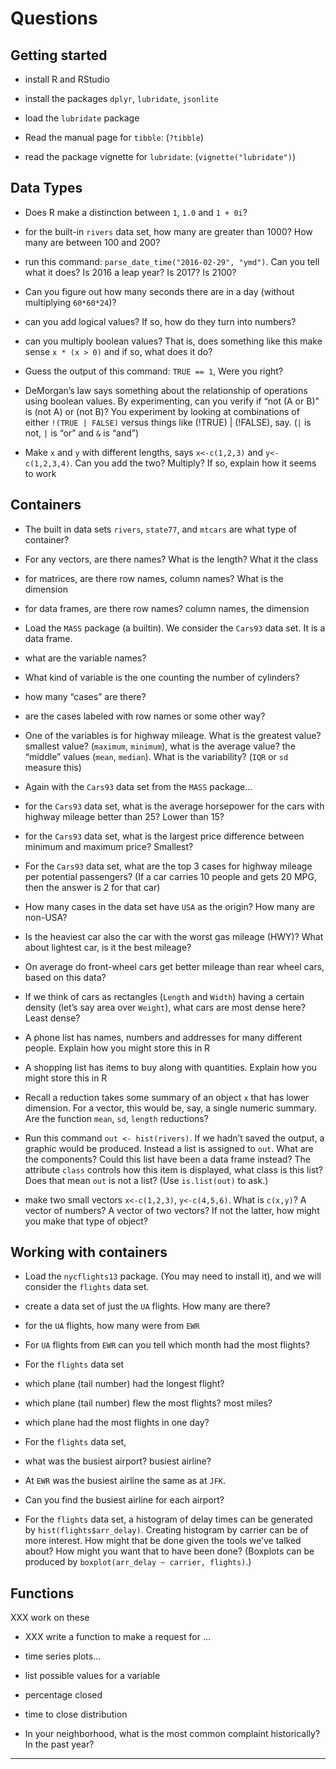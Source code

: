 # Questions

## Getting started

* install R and RStudio

* install the packages `dplyr`, `lubridate`, `jsonlite`

* load the `lubridate` package

* Read the manual page for `tibble`: (`?tibble`)

* read the package vignette for `lubridate`: (`vignette("lubridate")`)


## Data Types

* Does R make a distinction between `1`, `1.0` and `1 + 0i`?


* for the built-in `rivers` data set, how many are greater than 1000? How many are between 100 and 200?


* run this command: `parse_date_time("2016-02-29", "ymd")`. Can you tell what it does? Is 2016 a leap year? Is 2017? Is 2100?

* Can you figure out how many seconds there are in a day (without multiplying `60*60*24`)?



* can you add logical values? If so, how do they turn into numbers?

* can you multiply boolean values? That is, does something like this make sense `x * (x > 0)` and if so, what does it do?

* Guess the output of this command: `TRUE == 1`, Were you right?

* DeMorgan's law says something about the relationship of operations
  using boolean values. By experimenting, can you verify if "not (A or
  B)" is (not A) or (not B)? You experiment by looking at combinations
  of either `!(TRUE | FALSE)` versus things like (!TRUE) | (!FALSE),
  say. (`|` is not, `|` is "or" and `&` is "and")

* Make `x` and `y` with different lengths, says `x<-c(1,2,3)` and `y<-c(1,2,3,4)`. Can you add the two? Multiply? If so, explain how it seems to work


## Containers

* The built in data sets `rivers`, `state77`, and `mtcars` are what type of container?

- For any vectors, are there names? What is the length? What it the class

- for matrices, are there row names, column names? What is the dimension

- for data frames, are there row names? column names, the dimension

* Load the `MASS` package (a builtin). We consider the `Cars93` data set. It is a data frame.

- what are the variable names?

- What kind of variable is the one counting the number of cylinders?

- how many "cases" are there?

- are the cases labeled with row names or some other way?

- One of the variables is for highway mileage. What is the greatest value? smallest value? (`maximum`, `minimum`), what is the average value? the "middle" values (`mean`, `median`). What is the variability? (`IQR` or `sd` measure this)


* Again with the `Cars93` data set from the `MASS` package...

- for the `Cars93` data set, what is the average horsepower for the cars with highway mileage better than 25? Lower than 15?

- for the `Cars93` data set, what is the largest price difference between minimum and maximum price? Smallest?

- For the `Cars93` data set, what are the top 3 cases for highway mileage per potential passengers? (If a car carries 10 people and gets 20 MPG, then the answer is 2 for that car)

- How many cases in the data set have `USA` as the origin? How many are non-USA?

- Is the heaviest car also the car with the worst gas mileage (HWY)? What about lightest car, is it the best mileage?

- On average do front-wheel cars get better mileage than rear wheel cars, based on this data?

- If we think of cars as rectangles (`Length` and `Width`) having a certain density (let's say area over `Weight`), what cars are most dense here? Least dense?


* A phone list has names, numbers and addresses for many different people. Explain how you might store this in R

* A shopping list has items to buy along with quantities. Explain how you might store this in R

* Recall a reduction takes some summary of an object `x` that has lower dimension. For a vector, this would be, say, a single numeric summary. Are the function `mean`, `sd`, `length` reductions?


* Run this command `out <- hist(rivers)`. If we hadn't saved the output, a graphic would be produced. Instead a list is assigned to `out`. What are the components? Could this list have been a data frame instead? The attribute `class` controls how this item is displayed, what class is this list? Does that mean `out` is not a list? (Use `is.list(out)` to ask.)

* make two small vectors `x<-c(1,2,3)`, `y<-c(4,5,6)`. What is `c(x,y)`? A vector of numbers? A vector of two vectors? If not the latter, how might you make that type of object?


## Working with containers


* Load the `nycflights13` package. (You may need to install it), and we will consider the `flights` data set.

- create a data set of just the `UA` flights. How many are there?
- for the `UA` flights, how many were from `EWR`
- For `UA` flights from `EWR` can you tell which month had the most flights?

* For the `flights` data set

- which plane (tail number) had the longest flight?
- which plane (tail number) flew the most flights? most miles?
- which plane had the most flights in one day?

* For the `flights` data set, 

- what was the busiest airport? busiest airline?
- At `EWR` was the busiest airline the same as at `JFK`.
- Can you find the busiest airline for each airport?

* For the `flights` data set, a histogram of delay times can be generated by `hist(flights$arr_delay)`. Creating histogram by carrier can be of more interest. How might that be done given the tools we've talked about? How might you want that to have been done? (Boxplots can be produced by `boxplot(arr_delay ~ carrier, flights)`.)

## Functions



XXX work on these

* XXX write a function to make a request for ...

* time series plots...

* list possible values for a variable

* percentage closed

* time to close distribution

* In your neighborhood, what is the most common complaint historically? In the past year?




----


